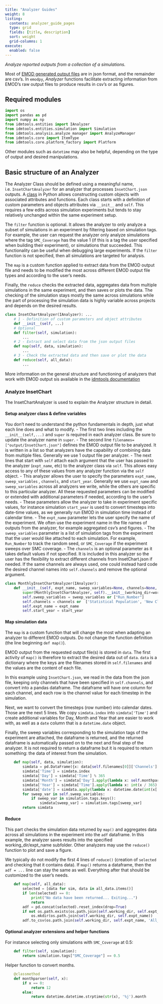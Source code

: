 ```yaml
---
title: "Analyzer Guides"
weight: 8
listing:
  contents: analyzer_guide_pages
  type: grid
  fields: [title, description]
  sort: weight
  grid-columns: 1
execute: 
  enabled: false 
---
```


*Analyze reported outputs from a collection of a simulations.*

Most of [EMOD generated output files](https://docs.idmod.org/projects/emod-malaria/en/latest/software-outputs.html) are in json format, and the remainder are csv's. In `emodpy`, _Analyzer_ functions facilitate extracting information from EMOD's raw output files to produce results in csv's or as figures.

## Required modules

```python
import os
import pandas as pd
import numpy as np
from idmtools.entities import IAnalyzer	
from idmtools.entities.simulation import Simulation
from idmtools.analysis.analyze_manager import AnalyzeManager
from idmtools.core import ItemType
from idmtools.core.platform_factory import Platform
```

Other modules such as `datetime` may also be helpful, depending on the type of output and desired manipulations.

## Basic structure of an Analyzer

The Analyzer Class should be defined using a meaningful name, i.e. `InsetChartAnalyzer` for an analyzer that processes `InsetChart.json` outputs. A [class](https://docs.python.org/3/tutorial/classes.html) in Python allows constructing custom objects with associated attributes and functions. Each class starts with a definition of custom parameters and objects attributes via  `__init__` and `self`. This requires a few edits across simulation experiments but tends to stay relatively unchanged within the same experiment setup.

The `filter` function is optional. It allows the analyzer to only analyze a subset of simulations in an experiment by filtering based on simulation tags. For example, the user can request the analyzer only analyze simulations where the tag `SMC_Coverage` has the value 1 (if this is a tag the user specified when building their experiment), or simulations that succeeded. This functionality can be useful when debugging large experiments. If the `filter` function is not specified, then all simulations are targeted for analysis.

The `map` is a custom function applied to extract data from the EMOD output file and needs to be modified the most across different EMOD output file types and according to the user's needs.

Finally, the `reduce` checks the extracted data, aggregates data from multiple simulations in the same experiment, and then saves or plots the data. The checking of the simulation stays mostly the same across simulations while the part of processing the simulation data is highly variable across projects and depends on the desired results.


```python
class InsetChartAnalyzer(IAnalyzer): ...
    # 1 - Definition of custom parameters and object attributes
    def __init__(self, ...)
    # Optional
    def filter(self, simulation):
        ...
    # 2 - Extract and select data from the json output files
    def map(self, data, simulation):
        ...
    # 3 - Check the extracted data and then save or plot the data
    def reduce(self, all_data):
        ...
```

More information on the general structure and functioning of analyzers that work with EMOD output sis available in the [idmtools documentation](https://docs.idmod.org/projects/idmtools/en/latest/analyzers/analyzers.html)

### Analyze InsetChart

The InsetChartAnalyzer is used to explain the Analyzer structure in detail.

#### Setup analyzer class & define variables

You don't need to understand the python fundamentals in depth, just what each line does and what to modify.
- The first two lines including the `__init__(self,...)` and `super` is required in each analyzer class. Be sure to update the analyzer name in `super`.
- The second line `filenames=["output/InsetChart.json"]` defines the EMOD output file to be analyzed. It is written in a list so that analyzers have the capability of combining data from multiple files. Generally we use 1 output file per analyzer.
- The next lines that start with `self` attach each argument that the user has passed to the analyzer (`expt_name`, etc) to the analyzer class via `self`. This allows easy access to any of these values from any analyzer function via the `self` object.
- This analyzer allows the user to specify the parameters `expt_name`, `sweep_variables` , `channels`, and `start_year`. Generally we use `expt_name` and `sweep_variables` across all analyzers we write, while the others are specific to this particular analyzer. All these requested parameters can be modified or extended with additional parameters if needed, according to the user's needs.
  - These parameters allow the analyzer to take in experiment specific values, for instance simulation `start_year` is used to convert timesteps into date-time values, as we generally run EMOD in simulation time instead of calendar time.
  - The `expt_name` parameter lets the user specify the name of the experiment. We often use the experiment name in the file names of outputs from the analyzer, for example aggregated csv's and figures.
  - The `sweep_variables` parameter is a list of simulation tags from the experiment that the user would like attached to each simulation. For example, `Run_Number` to track the random seed, or `SMC_Coverage` if the experiment sweeps over SMC coverage.
  - The `channels` is an optional parameter as it takes default values if not specified. It is included in this analyzer so the user has the flexibility to extract different channels from InsetChart.json if needed. If the same channels are always used, one could instead hard code the desired channel names into `self.channels` and remove the optional argument.


```python
class MonthlyInsetChartAnalyzer(IAnalyzer):
    def __init__(self, expt_name, sweep_variables=None, channels=None, working_dir=".", start_year=2022):
        super(MonthlyInsetChartAnalyzer, self).__init__(working_dir=working_dir, filenames=["output/InsetChart.json"])
        self.sweep_variables = sweep_variables or ["Run_Number"]
        self.channels = channels or  ['Statistical Population', 'New Clinical Cases', 'New Severe Cases', 'PfHRP2 Prevalence']
        self.expt_name = expt_name
        self.start_year = start_year
```


#### Map simulation data

The `map` is a custom function that will change the most when adapting an analyzer to different EMOD outputs. Do not change the function definition (the line beginning `def map()`).

EMOD output from the requested output file(s) is stored in `data`. The first activity of `map()` is therefore to extract the desired data out of `data`. `data` is a dictionary where the keys are the filenames stored in `self.filenames` and the values are the content of each file.

In this example using `InsetChart.json`, we read in the data from the json file, keeping only channels that have been specified in `self.channels`, and convert into a pandas dataframe. The dataframe will have one column for each channel, and each row is the channel value for each timestep in the simulation.

Next, we want to convert the timesteps (row number) into calendar dates. Those are the next 5 lines. We copy `simdata.index` into `simdata['Time']` and create additional variables for Day, Month and Year that are easier to work with, as well as a `date` column that is a `datetime.date` object.

Finally, the sweep variables corresponding to the simulation tags of the experiment are attached, the dataframe is returned, and the returned dataframe is automatically passed on to the next and final step of the analyzer. It is not required to return a dataframe but it is required to return something: the data of interest from the simulation.

```python
    def map(self, data, simulation):
        simdata = pd.DataFrame({x: data[self.filenames[0]]['Channels'][x]['Data'] for x in self.inset_channels})
        simdata['Time'] = simdata.index
        simdata['Day'] = simdata['Time'] % 365
        simdata['Month'] = simdata['Day'].apply(lambda x: self.monthparser((x + 1) % 365))
        simdata['Year'] = simdata['Time'].apply(lambda x: int(x / 365) + self.start_year)
        simdata['date'] = simdata.apply(lambda x: datetime.date(int(x['Year']), int(x['Month']), 1), axis=1)
        for sweep_var in self.sweep_variables:
            if sweep_var in simulation.tags.keys():
                simdata[sweep_var] = simulation.tags[sweep_var]
        return simdata
```


#### Reduce

This part checks the simulation data returned by `map()` and aggregates data across all simulations in the experiment into the `adf` dataframe. In this example, the analyzer saves results into the specified working_dir/expt_name subfolder. Other analyzers may use the `reduce()` function to plot and save a figure.

We typically do not modify the first 4 lines of `reduce()` (creation of `selected` and checking that it contains data). If `map()` returns a dataframe, then the `adf = ...` line can stay the same as well. Everything after that should be customized to the user's needs.


```python
    def map(self, all_data):
        selected = [data for sim, data in all_data.items()]
        if len(selected) == 0:
            print("No data have been returned... Exiting...")
            return
        adf = pd.concat(selected).reset_index(drop=True)
        if not os.path.exists(os.path.join(self.working_dir, self.expt_name)):
            os.mkdir(os.path.join(self.working_dir, self.expt_name))
        adf.to_csv(os.path.join(self.working_dir, self.expt_name, 'All_Age_Monthly_Cases.csv'), index=False)
```


#### Optional analyzer extensions and helper functions

For instance selecting only simulations with `SMC_Coverage` at 0.5:

```python
    def filter(self, simulation):
        return simulation.tags["SMC_Coverage"] == 0.5
```


Helper function to convert months.
```python
    @classmethod
    def monthparser(self, x):
        if x == 0:
            return 12
        else:
            return datetime.datetime.strptime(str(x), '%j').month
```
